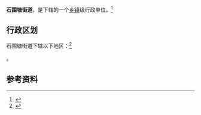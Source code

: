 {{中国乡级行政区|44/01/03/017/000}}

'''石围塘街道'''，是{{PRC admin/fullname|44/01/03/017/000|3}}下辖的一个[[乡镇|乡镇]]级行政单位。<ref>{{PRC admin/ref sgc|{{PRC admin/parent|44/01/03/017/000}}}}</ref>

== 行政区划 ==

石围塘街道下辖以下地区：<ref>{{PRC admin/ref sgc|44/01/03/017/000}}</ref>

{{PRC admin/children|44/01/03/017/000}}。

== 参考资料 ==

{{reflist}}

{{行政区划小作品}}
{{PRC admin/navcat|44/01/03/017/000}}